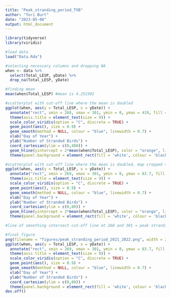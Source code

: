 ```yaml
---
title: "Peak_stranding_period_TVB"
author: "Tori Burt"
date: "2023-05-08"
output: html_document
---
```


```r

library(tidyverse)
library(viridis)

```

```r

#load data
load("Data.Rda")

#selecting necessary columns and dropping NA
when <- data %>%
  select(Total_LESP, yDate) %>%
  drop_na(Total_LESP, yDate) 

```

```r

#finding mean
mean(when$Total_LESP) #mean is 4.251592

#scatterplot with cut-off line where the mean is doubled
ggplot(when, aes(y = Total_LESP, x = yDate)) +
  annotate("rect", xmin = 268, xmax = 301, ymin = 0, ymax = 419, fill = alpha("grey", 0), colour = "black", linewidth = 0.7) +
  theme(axis.title = element_text(size = 9)) +
  scale_color_viridis(option = "C", discrete = TRUE) +
  geom_point(aes(), size = 0.9) +
  geom_smooth(method = NULL, colour = "blue", linewidth = 0.7) +
  xlab("Day of Year") +
  ylab("Number of Stranded Birds") +
  coord_cartesian(ylim = c(0,400)) +
  geom_hline(yintercept = 2*mean(when$Total_LESP), color = "orange", linewidth = 1) +
  theme(panel.background = element_rect(fill = 'white', colour = 'black'))

#scatterplot with cut-off line where the mean is doubled, map cropped to remove 2 outliers (values = 387 and 283) to visualize data
ggplot(when, aes(y = Total_LESP, x = yDate)) +
  annotate("rect", xmin = 269, xmax = 301, ymin = 0, ymax = 83.7, fill = alpha("grey", 0), colour = "black", linewidth = 0.7) +
  theme(axis.title = element_text(size = 9)) +
  scale_color_viridis(option = "C", discrete = TRUE) +
  geom_point(aes(), size = 0.9) +
  geom_smooth(method = NULL, colour = "blue", linewidth = 0.7) +
  xlab("Day of Year") +
  ylab("Number of Stranded Birds") +
  coord_cartesian(ylim = c(0,80)) +
  geom_hline(yintercept = 2*mean(when$Total_LESP), color = "orange", linewidth = 0.7) +
  theme(panel.background = element_rect(fill = 'white', colour = 'black'))

#line of smoothing intersect cut-off line at 268 and 301 = peak stranding period

#final figure
png(filename = "figures/peak_stranding_period_2021_2022.png", width = 2000, height = 1250, res = 600)
ggplot(when, aes(y = Total_LESP, x = yDate)) +
  annotate("rect", xmin = 269, xmax = 301, ymin = 0, ymax = 83.7, fill = alpha("grey", 0), colour = "black", linewidth = 0.7) +
  theme(axis.title = element_text(size = 9)) +
  scale_color_viridis(option = "C", discrete = TRUE) +
  geom_point(aes(), size = 0.9) +
  geom_smooth(method = NULL, colour = "blue", linewidth = 0.7) +
  xlab("Day of Year") +
  ylab("Number of Stranded Birds") +
  coord_cartesian(ylim = c(0,80)) +
  theme(panel.background = element_rect(fill = 'white', colour = 'black'))
dev.off()

```
